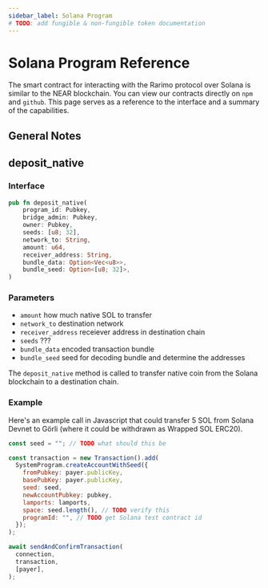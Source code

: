 ```yaml
---
sidebar_label: Solana Program
# TODO: add fungible & non-fungible token documentation
---
```


# Solana Program Reference

The smart contract for interacting with the Rarimo protocol over Solana is similar to the NEAR blockchain.
You can view our contracts directly on `npm` and `github`.
This page serves as a reference to the interface and a summary of the capabilities.

## General Notes

## deposit_native

### Interface

```rust
pub fn deposit_native(
    program_id: Pubkey,
    bridge_admin: Pubkey,
    owner: Pubkey,
    seeds: [u8; 32],
    network_to: String,
    amount: u64,
    receiver_address: String,
    bundle_data: Option<Vec<u8>>,
    bundle_seed: Option<[u8; 32]>,
)

```

### Parameters

- `amount` how much native SOL to transfer
- `network_to` destination network
- `receiver_address` receiever address in destination chain
- `seeds` ???
- `bundle_data` encoded transaction bundle
- `bundle_seed` seed for decoding bundle and determine the addresses

The `deposit_native` method is called to transfer native coin from the Solana blockchain to a destination chain.

### Example

Here's an example call in Javascript that could transfer 5 SOL from Solana Devnet to Görli (where it could be withdrawn as Wrapped SOL ERC20).

```javascript
const seed = ""; // TODO what should this be

const transaction = new Transaction().add(
  SystemProgram.createAccountWithSeed({
    fromPubkey: payer.publicKey,
    basePubKey: payer.publicKey,
    seed: seed,
    newAccountPubkey: pubkey,
    lamports: lamports,
    space: seed.length(), // TODO verify this
    programId: "", // TODO get Solana test contract id
  });
);

await sendAndConfirmTransaction(
  connection,
  transaction,
  [payer],
);
```
